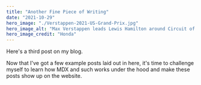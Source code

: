 ```yaml
---
title: "Another Fine Piece of Writing"
date: "2021-10-29"
hero_image: "./Verstappen-2021-US-Grand-Prix.jpg"
hero_image_alt: "Max Verstappen leads Lewis Hamilton around Circuit of The Americas"
hero_image_credit: "Honda"
---
```


Here's a third post on my blog.

Now that I've got a few example posts laid out in here, it's time to challenge myself to learn how MDX and such works under the hood and make these posts show up on the website.
